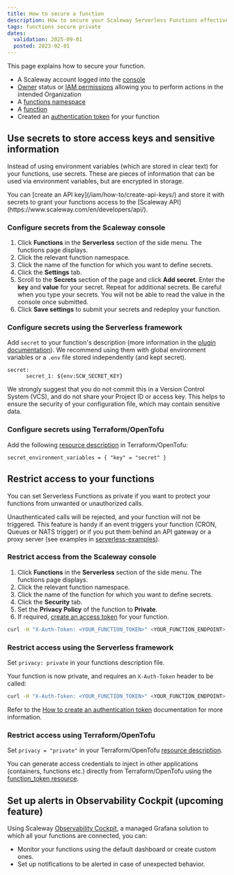 ```yaml
---
title: How to secure a function
description: How to secure your Scaleway Serverless Functions effectively.
tags: functions secure private
dates:
  validation: 2025-09-01  
  posted: 2023-02-01
---
```



This page explains how to secure your function.

<Requirements />

- A Scaleway account logged into the [console](https://account.scaleway.com/?service=elements)
- [Owner](/iam/concepts/#owner) status or [IAM permissions](/iam/concepts/#permission) allowing you to perform actions in the intended Organization
- A [functions namespace](/serverless-functions/how-to/create-manage-delete-functions-namespace/)
- A [function](/serverless-functions/how-to/create-a-function/)
- Created an [authentication token](/serverless-functions/how-to/create-auth-token-from-console/) for your function

## Use secrets to store access keys and sensitive information

Instead of using environment variables (which are stored in clear text) for your functions, use secrets. These are pieces of information that can be used via environment variables, but are encrypted in storage.

<Message type="tip">
    You can [create an API key](/iam/how-to/create-api-keys/) and store it with secrets to grant your functions access to the [Scaleway API](https://www.scaleway.com/en/developers/api/).
</Message>

### Configure secrets from the Scaleway console

1. Click **Functions** in the **Serverless** section of the side menu. The functions page displays.
2. Click the relevant function namespace.
3. Click the name of the function for which you want to define secrets.
4. Click the **Settings** tab.
5. Scroll to the **Secrets** section of the page and click **Add secret**. Enter the **key** and **value** for your secret. Repeat for additional secrets.
    <Message type="important">
        Be careful when you type your secrets. You will not be able to read the value in the console once submitted.
    </Message>
6. Click **Save settings** to submit your secrets and redeploy your function.

### Configure secrets using the Serverless framework

Add `secret` to your function's description (more information in the [plugin documentation](https://github.com/scaleway/serverless-scaleway-functions#security-and-secret-management)).
We recommend using them with global environment variables or a `.env` file stored independently (and kept secret).

```
secret:
      secret_1: ${env:SCW_SECRET_KEY}
```
<Message type="important">
    We strongly suggest that you do not commit this in a Version Control System (VCS), and do not share your Project ID or access key. This helps to ensure the security of your configuration file, which may contain sensitive data.
</Message>

### Configure secrets using Terraform/OpenTofu

Add the following [resource description](https://registry.terraform.io/providers/scaleway/scaleway/latest/docs/resources/function) in Terraform/OpenTofu:

```
secret_environment_variables = { "key" = "secret" }
```

## Restrict access to your functions

You can set Serverless Functions as private if you want to protect your functions from unwanted or unauthorized calls.

Unauthenticated calls will be rejected, and your function will not be triggered. This feature is handy if an event triggers your function (CRON, Queues or NATS trigger) or if you put them behind an API gateway or a proxy server (see examples in [serverless-examples](https://github.com/scaleway/serverless-examples)).

### Restrict access from the Scaleway console

1. Click **Functions** in the **Serverless** section of the side menu. The functions page displays.
2. Click the relevant function namespace.
3. Click the name of the function for which you want to define secrets.
4. Click the **Security** tab.
5. Set the **Privacy Policy** of the function to **Private**.
6. If required, [create an access token](/serverless-functions/how-to/create-auth-token-from-console/) for your function.

```bash
curl -H "X-Auth-Token: <YOUR_FUNCTION_TOKEN>" <YOUR_FUNCTION_ENDPOINT>
```

### Restrict access using the Serverless framework

Set `privacy: private` in your functions description file.

Your function is now private, and requires an `X-Auth-Token` header to be called:

```bash
curl -H "X-Auth-Token: <YOUR_FUNCTION_TOKEN>" <YOUR_FUNCTION_ENDPOINT>
```

Refer to the [How to create an authentication token](/serverless-functions/how-to/create-auth-token-from-console/) documentation for more information.

### Restrict access using Terraform/OpenTofu

Set `privacy = "private"` in your Terraform/OpenTofu [resource description](https://registry.terraform.io/providers/scaleway/scaleway/latest/docs/resources/function).

You can generate access credentials to inject in other applications (containers, functions etc.) directly from Terraform/OpenTofu using the [function_token resource](https://registry.terraform.io/providers/scaleway/scaleway/latest/docs/resources/function_token).

## Set up alerts in Observability Cockpit (upcoming feature)

Using Scaleway [Observability Cockpit](/cockpit/quickstart/), a managed Grafana solution to which all your functions are connected, you can:
* Monitor your functions using the default dashboard or create custom ones.
* Set up notifications to be alerted in case of unexpected behavior.


